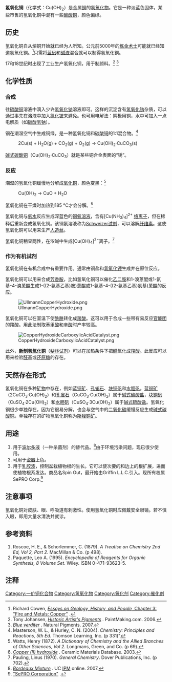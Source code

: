 {{Chembox
| Name = 氢氧化铜
| ImageFile = Copper(II) hydroxide.JPG
| ImageFile2 =Cupric_hydroxide.JPG
| IUPACName = Copper(II) hydroxide
| OtherNames = 氢氧化铜(II)
| Section1 = {{Chembox Identifiers
| CASNo = 20427-59-2
| CASNo_Ref = {{cascite}}
| PubChem = 164826
  }}
| Section2 = {{Chembox Properties
| Formula = Cu(OH)<sub>2</sub>
| MolarMass = 97.561<ref name=" CRC Handbook of Chemistry and Physics 97th Edition "/>
| Appearance = 蓝色固体或蓝绿色粉末<ref name=" CRC Handbook of Chemistry and Physics 97th Edition "/>
| Density = 3.368 g/cm<sup>3</sup> (固)
| Solubility = 难溶<ref name=" CRC Handbook of Chemistry and Physics 97th Edition "/>
| SolubleOther = 不溶于[[乙醇|乙醇]]；<br />溶于[[氨水|氨水]]、[[氰化钾|氰化钾]]溶液、强碱溶液中<ref name=" CRC Handbook of Chemistry and Physics 97th Edition "> {{Cite book |  date = 2016-06-24  |  title = CRC Handbook of Chemistry and Physics 97th Edition | accessdate = 2017-10-14 | pages = 4-60 | language = 英语 | ISBN = 1-4987-5428-7 | }} </ref>
| SolubilityProduct = 2.20 × 10<sup>−20</sup> <ref>Pradyot Patnaik. ''Handbook of Inorganic Chemicals''. McGraw-Hill, 2002, ISBN 0-07-049439-8</ref>
| MeltingPt = 80 °C (分解成[[氧化铜|氧化铜]])
| BoilingPt =
  }}
| Section7 = {{Chembox Hazards
| ExternalMSDS = [http://physchem.ox.ac.uk/MSDS/CO/copper_II_hydroxide.html MSDS]
| EUIndex = 未列出
| MainHazards = 对皮肤，眼，呼吸系统具刺激性
| NFPA-H =2
| NFPA-F =
| NFPA-R =
| FlashPt = 不可燃
| RPhrases =
| SPhrases =
| LD50 = 1000 mg/kg (口服, 小鼠)
  }}
| Section8 = {{Chembox Related
| OtherAnions = [[氧化铜|氧化铜]]
| OtherCations = [[氢氧化镍|氢氧化镍]]<br />[[氢氧化锌|氢氧化锌]]
| OtherCpds = [[氧化亚铜|氧化亚铜]]
  }}
}}

'''氢氧化铜'''（化学式：Cu(OH)<sub>2</sub>）是金属[[铜|铜]]的[[氢氧化物|氢氧化物]]。它是一种淡蓝色固体，某些市售的氢氧化铜中混有一些[[碳酸铜|碳酸铜]]，颜色偏绿。

== 历史 ==

氢氧化铜自从熔铜开始就已经为人所知。公元前5000年的[[炼金术士|炼金术士]]可能就已经知道氢氧化铜。<ref>Richard Cowen, [http://www.geology.ucdavis.edu/~cowen/~GEL115/115CH3.html ''Essays on Geology, History, and People'', Chapter 3: "Fire and Metals: Copper"] {{Wayback|url=http://www.geology.ucdavis.edu/~cowen/~GEL115/115CH3.html |date=20080510150436 }}.</ref>只需将[[蓝矾|蓝矾]]和[[碱|碱液]]混合就可以制得氢氧化铜。

17和18世纪时出现了工业生产氢氧化铜，用于制颜料。<ref>Tony Johansen, [http://www.paintmaking.com/historic_pigments.htm ''Historic Artist's Pigments''] {{Wayback|url=http://www.paintmaking.com/historic_pigments.htm |date=20090609114501 }}. PaintMaking.com. 2006.</ref> <ref>[http://www.naturalpigments.com/detail.asp?PRODUCT_ID=417-11B ''Blue verditer''] {{webarchive|url=https://web.archive.org/web/20070927005127/http://www.naturalpigments.com/detail.asp?PRODUCT_ID=417-11B |date=2007-09-27 }}. Natural Pigments. 2007.</ref>

== 化学性质 ==

=== 合成 ===

往[[硫酸铜|硫酸铜]]溶液中滴入少许[[氢氧化钠|氢氧化钠]]溶液即可。这样的沉淀含有[[氢氧化钠|氢氧化钠]]杂质，可以通过事先在溶液中加入[[氯化铵|氯化铵]]来避免。也可用电解法：阴极用铜，水中可加入一点电解质（如[[碳酸氢钠|碳酸氢钠]]）。

铜在潮湿空气中生成铜绿，是一种氢氧化铜和[[碳酸铜|碳酸铜]]的1:1混合物。<ref>Masterson, W. L., & Hurley, C. N. (2004). ''Chemistry: Principles and Reactions, 5th Ed''. Thomson Learning, Inc. (p 331)"</ref>

: 2Cu(s) + H<sub>2</sub>O(g) + CO<sub>2</sub>(g) + O<sub>2</sub>(g) <math>\to</math> Cu(OH)<sub>2</sub>·CuCO<sub>3</sub>(s)

[[碱式碳酸铜|碱式碳酸铜]]（Cu(OH)<sub>2</sub>·CuCO<sub>3</sub>）就是某些铜合金表面的“锈”。

=== 反应 ===

潮湿的氢氧化铜缓慢地分解成[[氧化铜|氧化铜]]，颜色变黑：<ref>Watts, Henry (1872). ''A Dictionary of Chemistry and the Allied Branches of Other Sciences, Vol 2''. Longmans, Green, and Co. (p 69).</ref>

: Cu(OH)<sub>2</sub> <math>\to</math> CuO + H<sub>2</sub>O

氢氧化铜在干燥时加热到185 °C才会分解。<ref>[http://ceramic-materials.com/cermat/material/2252.html ''Copper (II) hydroxide''] {{webarchive|url=https://web.archive.org/web/20070928140141/http://ceramic-materials.com/cermat/material/2252.html |date=2007-09-28 }}.  Ceramic Materials Database. 2003.</ref>

氢氧化铜与[[氨水|氨水]]反应生成深蓝色的[[铜氨溶液|铜氨溶液]]，含有[Cu(NH<sub>3</sub>)<sub>4</sub>]<sup>2+</sup> [[络离子|络离子]]，但在稀释后重新变成氢氧化铜。该铜氨溶液称为[[Schweizer试剂|Schweizer试剂]]，可以溶解[[纤维素|纤维素]]。这使氢氧化铜可以用来生产[[人造丝|人造丝]]。

氢氧化铜稍显[[两性|两性]]，在浓碱中生成[Cu(OH)<sub>4</sub>]<sup>2−</sup>离子。<ref>Pauling, Linus (1970). ''General Chemistry''. Dover Publications, Inc. (p 702).</ref>

=== 作为有机试剂 ===

氢氧化铜在有机合成中有重要作用。通常由铜盐和[[氢氧化钾|氢氧化钾]]生成并在原位反应。

氢氧化铜可以用来合成[[芳香胺|芳香胺]]，比如氢氧化铜可以催化[[乙二胺|乙二胺]]和1-溴蒽醌或1-氨基-4-溴蒽醌生成1-((2-氨基乙基)胺)蒽醌或1-氨基-4-((2-氨基乙基)氨基)蒽醌的反应。

[[File:UllmannCopperHydroxide.png|center]]

氢氧化铜可以在室温下使[[酰肼|酰肼]]转化成[[羧酸|羧酸]]。这可以用于合成一些带有易反应[[官能团|官能团]]的羧酸。用此法制取[[苯甲酸|苯甲酸]]和[[辛酸|辛酸]]时产率较高。

[[File:CopperHydroxideCarboxylicAcidCatalyst.png|center]]

此外，'''[[斐林试剂|新制氢氧化铜]]'''（[[斐林试剂|斐林试剂]]）可以在加热条件下把[[醛|醛]]氧化成[[羧酸|羧酸]]。此反应可以用来检验[[醛基|醛基]]或[[还原糖|还原糖]]的存在。

== 天然存在形式 ==

氢氧化铜在多种[[矿物|矿物]]中存在，例如[[蓝铜矿|蓝铜矿]]、[[孔雀石|孔雀石]]、[[块铜矾|块铜矾]]和[[水胆矾|水胆矾]]。[[蓝铜矿|蓝铜矿]]（2CuCO<sub>3</sub>·Cu(OH)<sub>2</sub>）和[[孔雀石|孔雀石]]（CuCO<sub>3</sub>·Cu(OH)<sub>2</sub>）属于[[碱式碳酸盐|碱式碳酸盐]]，[[块铜矾|块铜矾]]（CuSO<sub>4</sub>·2Cu(OH)<sub>2</sub>）和[[水胆矾|水胆矾]]（CuSO<sub>4</sub>·3Cu(OH)<sub>2</sub>）属于[[碱式硫酸盐|碱式硫酸盐]]。氢氧化铜很少单独存在，因为它很易分解，也会与空气中的[[二氧化碳|二氧化碳]]缓慢反应生成[[碱式碳酸铜|碱式碳酸铜]]。单独存在的矿物氢氧化铜称为[[斯羟铜矿|斯羟铜矿]]。

== 用途 ==

# 用于[[波尔多液|波尔多液]]（一种杀菌剂）的替代品。<ref>[http://www.ipm.ucdavis.edu/PMG/PESTNOTES/pn7481.html ''Bordeaux Mixture''] {{Wayback|url=http://www.ipm.ucdavis.edu/PMG/PESTNOTES/pn7481.html |date=20090609084627 }}.  UC [[Integrated_Pest_Management|IPM]] online. 2007.</ref>由于环境污染问题，现已很少使用。
# 可用于[[瓷器|瓷器]]上色。
# 用于[[乳胶漆|乳胶漆]]，控制盆栽植物根的生长。它可以使次要的和边上的根扩展，进而使植物根系发达。商品名Spin Out，最开始由Griffin L.L.C.引入。现所有权属SePRO Corp.<ref>[http://www.sepro.com/default.php "SePRO Corporation"] {{Wayback|url=http://www.sepro.com/default.php |date=20090621144930 }}.</ref>

== 注意事项 ==

氢氧化铜对皮肤、眼、呼吸道有刺激性。使用氢氧化铜时应佩戴安全眼镜。若不慎入眼，即用大量水清洗并就诊。

== 参考资料 ==

# Roscoe, H. E., & Schorlemmer, C. (1879). ''A Treatise on Chemistry 2nd Ed, Vol 2, Part 2''. MacMillan & Co. (p 498).
# Paquette, Leo A. (1995). ''Encyclopedia of Reagents for Organic Synthesis, 8 Volume Set''. Wiley. ISBN 0-471-93623-5.

== 注释 ==
{{reflist|2}}

{{Copper compounds}}
{{氢氧化物}}

[[Category:一价铜化合物|Category:一价铜化合物]]
[[Category:氢氧化物|Category:氢氧化物]]
[[Category:氧化剂|Category:氧化剂]]
[[Category:催化剂|Category:催化剂]]